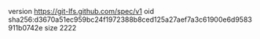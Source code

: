 version https://git-lfs.github.com/spec/v1
oid sha256:d3670a51ec959bc24f1972388b8ced125a27aef7a3c61900e6d9583911b0742e
size 2222
